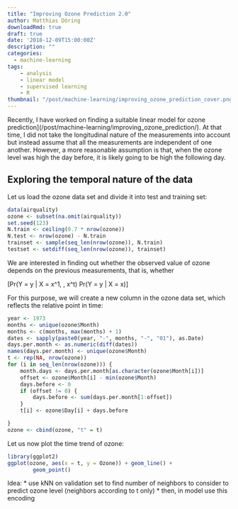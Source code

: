 ```yaml
---
title: "Improving Ozone Prediction 2.0"
author: Matthias Döring
downloadRmd: true
draft: true
date: '2018-12-09T15:00:00Z'
description: ""
categories:
  - machine-learning
tags:
    - analysis
    - linear model
    - supervised learning
    - R
thumbnail: "/post/machine-learning/improving_ozone_prediction_cover.png"
---
```

Recently, I have worked on finding a suitable linear model for ozone prediction](/post/machine-learning/improving_ozone_prediction/). At that time, I did not take the longitudinal nature of the measurements into account but instead assume that all the measurements are independent of one another. However, a more reasonable assumption is that, when the ozone level was high the day before, it is likely going to be high the following day.

## Exploring the temporal nature of the data

Let us load the ozone data set and divide it into test and training set:

```r
data(airquality)
ozone <- subset(na.omit(airquality))
set.seed(123)
N.train <- ceiling(0.7 * nrow(ozone))
N.test <- nrow(ozone) - N.train
trainset <- sample(seq_len(nrow(ozone)), N.train)
testset <- setdiff(seq_len(nrow(ozone)), trainset)
```

We are interested in finding out whether the observed value of ozone depends on the previous measurements, that is, whether

\[Pr(Y = y | X = x^1, \ldots, x^t) \neq Pr(Y = y | X = x)\]

For this purpose, we will create a new column in the ozone data set, which reflects the relative point in time:

```r
year <- 1973
months <- unique(ozone$Month)
months <- c(months, max(months) + 1)
dates <- sapply(paste0(year, "-", months, "-", "01"), as.Date)
days.per.month <- as.numeric(diff(dates))
names(days.per.month) <- unique(ozone$Month)
t <- rep(NA, nrow(ozone))
for (i in seq_len(nrow(ozone))) {
    month.days <- days.per.month[as.character(ozone$Month[i])]
    offset <- ozone$Month[i] - min(ozone$Month)
    days.before <- 0
    if (offset != 0) {
        days.before <- sum(days.per.month[1:offset])
    }
    t[i] <- ozone$Day[i] + days.before

}
ozone <- cbind(ozone, "t" = t)
```

Let us now plot the time trend of ozone:

```r
library(ggplot2)
ggplot(ozone, aes(x = t, y = Ozone)) + geom_line() +
        geom_point()
```

Idea: 
* use kNN on validation set to find number of neighbors to consider to predict ozone level (neighbors according to t only)
* then, in model use this encoding
